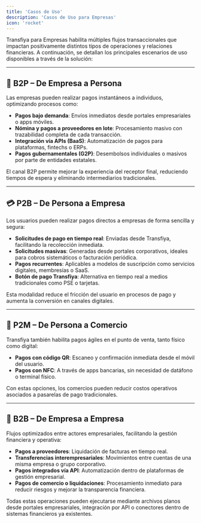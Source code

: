 ```yaml
---
title: 'Casos de Uso'
description: 'Casos de Uso para Empresas'
icon: 'rocket'
---
```


Transfiya para Empresas habilita múltiples flujos transaccionales que impactan positivamente distintos tipos de operaciones y relaciones financieras. A continuación, se detallan los principales escenarios de uso disponibles a través de la solución:

---

## 🔄 B2P – De Empresa a Persona

Las empresas pueden realizar pagos instantáneos a individuos, optimizando procesos como:

- **Pagos bajo demanda**: Envíos inmediatos desde portales empresariales o apps móviles.
- **Nómina y pagos a proveedores en lote**: Procesamiento masivo con trazabilidad completa de cada transacción.
- **Integración vía APIs (BaaS)**: Automatización de pagos para plataformas, fintechs o ERPs.
- **Pagos gubernamentales (G2P)**: Desembolsos individuales o masivos por parte de entidades estatales.

<Info>
El canal B2P permite mejorar la experiencia del receptor final, reduciendo tiempos de espera y eliminando intermediarios tradicionales.
</Info>

---

## 💳 P2B – De Persona a Empresa

Los usuarios pueden realizar pagos directos a empresas de forma sencilla y segura:

- **Solicitudes de pago en tiempo real**: Enviadas desde Transfiya, facilitando la recolección inmediata.
- **Solicitudes masivas**: Generadas desde portales corporativos, ideales para cobros sistemáticos o facturación periódica.
- **Pagos recurrentes**: Aplicables a modelos de suscripción como servicios digitales, membresías o SaaS.
- **Botón de pago Transfiya**: Alternativa en tiempo real a medios tradicionales como PSE o tarjetas.

<Info>
Esta modalidad reduce el fricción del usuario en procesos de pago y aumenta la conversión en canales digitales.
</Info>

---

## 🛒 P2M – De Persona a Comercio

Transfiya también habilita pagos ágiles en el punto de venta, tanto físico como digital:

- **Pagos con código QR**: Escaneo y confirmación inmediata desde el móvil del usuario.
- **Pagos con NFC**: A través de apps bancarias, sin necesidad de datáfono o terminal físico.

<Tip>
Con estas opciones, los comercios pueden reducir costos operativos asociados a pasarelas de pago tradicionales.
</Tip>

---

## 🏢 B2B – De Empresa a Empresa

Flujos optimizados entre actores empresariales, facilitando la gestión financiera y operativa:

- **Pagos a proveedores**: Liquidación de facturas en tiempo real.
- **Transferencias interempresariales**: Movimientos entre cuentas de una misma empresa o grupo corporativo.
- **Pagos integrados vía API**: Automatización dentro de plataformas de gestión empresarial.
- **Pagos de comercio o liquidaciones**: Procesamiento inmediato para reducir riesgos y mejorar la transparencia financiera.

<Info>
Todas estas operaciones pueden ejecutarse mediante archivos planos desde portales empresariales, integración por API o conectores dentro de sistemas financieros ya existentes.
</Info>
